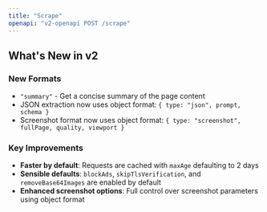 ```yaml
---
title: "Scrape"
openapi: "v2-openapi POST /scrape"
---
```


## What's New in v2

### New Formats

- `"summary"` - Get a concise summary of the page content
- JSON extraction now uses object format: `{ type: "json", prompt, schema }`
- Screenshot format now uses object format: `{ type: "screenshot", fullPage, quality, viewport }`

### Key Improvements

- **Faster by default**: Requests are cached with `maxAge` defaulting to 2 days
- **Sensible defaults**: `blockAds`, `skipTlsVerification`, and `removeBase64Images` are enabled by default
- **Enhanced screenshot options**: Full control over screenshot parameters using object format
